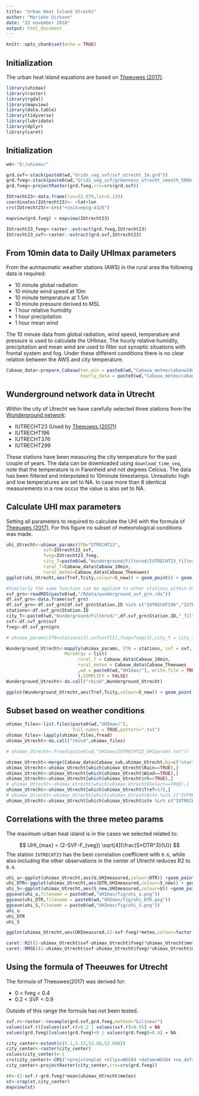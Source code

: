```yaml
---
title: "Urban Heat Island Utrecht"
author: "Marieke Dirksen"
date: "22 november 2018"
output: html_document
---
```


```r
knitr::opts_chunk$set(echo = TRUE)
```

## Initialization

The urban heat island equations are based on [Theeuwes (2017)](https://rmets.onlinelibrary.wiley.com/doi/full/10.1002/joc.4717).
```r
library(uhimax)
library(raster)
library(rgdal)
library(mapview)
library(data.table)
library(tidyverse)
library(lubridate)
library(dplyr)
library(caret)
```

## Initialization

```r
wd<-"D:/uhimax/"

grd.svf<-stack(paste0(wd,"Grids_veg_svf/svf_utrecht_1m.grd"))
grd.fveg<-stack(paste0(wd,"Grids_veg_svf/greenness_utrecht_smooth_500m.grd"))
grd.fveg<-projectRaster(grd.fveg,crs=crs(grd.svf))

IUtrecht23<-data.frame(lon=52.079,lat=5.139)
coordinates(IUtrecht23)<- ~lat+lon
crs(IUtrecht23)<-crs("+init=epsg:4326")

mapview(grd.fveg) + mapview(IUtrecht23)

IUtrecht23_fveg<-raster::extract(grd.fveg,IUtrecht23)
IUtrecht23_svf<-raster::extract(grd.svf,IUtrecht23)
```

## From 10min data to Daily UHImax parameters

From the autmaomatic weather stations (AWS) in the rural area the following data is required:

* 10 minute global radiation
* 10 minute wind speed at 10m
* 10 minute temperature at 1.5m
* 10 minute pressure derived to MSL
* 1 hour relative humidity
* 1 hour precipitation 
* 1 hour mean wind

The 10 minute data from global radiation, wind speed, temperature and pressure is used to calculate the UHImax. The hourly relative humidity, precipitation and mean wind are used to filter out synoptic situations with frontal system and fog. Under these different conditions there is no clear relation between the AWS and city temperature.


```r
Cabauw_data<-prepare_Cabauw(ten_min = paste0(wd,"Cabauw_meteo/cabauw10min.csv"),
                            hourly_data = paste0(wd,"Cabauw_meteo/cabauw_hourly.csv"))
```

## Wunderground network data in Utrecht
Within the city of Utrecht we have carefully selected three stations from the [Wunderground network](www.wunderground.com):

* IUTRECHT23 (Used by [Theeuwes (2017)](https://rmets.onlinelibrary.wiley.com/doi/full/10.1002/joc.4717))
* IUTRECHT196
* IUTRECHT376
* IUTRECHT299

These stations have been measuring the city temperature for the past couple of years. The data can be downloaded using `download_time_seq`, note that the temperature is in Farenheid and not degrees Celcius. The data has been filtered and interpolated to 10minute timestamps. Unrealistic high and low temperatures are set to NA. In case more than 8 identical measurements in a row occur the value is also set to NA.

## Calculate UHI max parameters 

Setting all parameters to required to calculate the UHI with the formula of [Theeuwes (2017)](https://rmets.onlinelibrary.wiley.com/doi/full/10.1002/joc.4717). For this figure no subset of meteorological conditions was made. 

```r
uhi_Utrecht<-uhimax_params(STN="UTRECHT23",
              svf=IUtrecht23_svf,
              fveg=IUtrecht23_fveg,
              city_T=paste0(wd,"Wunderground/Filtered/IUTRECHT23_filtered.rds"),
              rural_T=Cabauw_data$Cabauw_10min,
              rural_meteo=Cabauw_data$Cabauw_Theeuwes)
ggplot(uhi_Utrecht,aes(Tref,Tcity,colour=S_new)) + geom_point() + geom_abline() + scale_color_gradientn(colours = heat.colors(20))

#Similarly the same function can be applied to other stations within Utrecht:
svf_grn<-readRDS(paste0(wd,"/Rdata/wunderground_svf_grn.rds"))
df.svf_grn<-data.frame(svf_grn)
df.svf_grn<-df.svf_grn[df.svf_grn$Station.ID %in% c("IUTRECHT196","IUTRECHT376","IUTRECHT299"),]
stations<-df.svf_grn$Station.ID
city_T<-paste0(wd,"Wunderground/Filtered/",df.svf_grn$Station.ID,"_filtered.rds")
svf<-df.svf_grn$svf
fveg<-df.svf_grn$grn

# uhimax_params(STN=stations[3],svf=svf[3],fveg=fveg[3],city_T = city_T[3],rural_T = Cabauw_data$Cabauw_10min,rural_meteo = Cabauw_data$Cabauw_Theeuwes)

Wunderground_Utrecht<-mapply(uhimax_params, STN = stations, svf = svf, fveg = fveg, city_T = city_T,
                      MoreArgs = list(
                           rural_T = Cabauw_data$Cabauw_10min,
                           rural_meteo = Cabauw_data$Cabauw_Theeuwes
                           ,wd = paste0(wd,"UHImax/"), write.file = TRUE
                           ),SIMPLIFY = FALSE)
Wunderground_Utrecht<-do.call("rbind",Wunderground_Utrecht)

ggplot(Wunderground_Utrecht,aes(Tref,Tcity,colour=S_new)) + geom_point() + geom_abline() + scale_color_gradientn(colours = heat.colors(20))

```

## Subset based on weather conditions
```r
uhimax_files<-list.files(paste0(wd,"UHImax/"),
                         full.names = TRUE,pattern=".txt")
uhimax_files<-lapply(uhimax_files,fread)
uhimax_Utrecht<-do.call("rbind",uhimax_files)

# uhimax_Utrecht<-fread(paste0(wd,"UHImax/IUTRECHT23_UHIparams.txt"))

uhimax_Utrecht<-merge(Cabauw_data$Cabauw_sub,uhimax_Utrecht,by=c("start","stop"))
uhimax_Utrecht<-uhimax_Utrecht[which(uhimax_Utrecht$Rain==TRUE),]
uhimax_Utrecht<-uhimax_Utrecht[which(uhimax_Utrecht$Wind==TRUE),]
uhimax_Utrecht<-uhimax_Utrecht[which(uhimax_Utrecht$rh==TRUE),]
# uhimax_Utrecht<-uhimax_Utrecht[which(uhimax_Utrecht$Select==TRUE),]
uhimax_Utrecht<-uhimax_Utrecht[which(uhimax_Utrecht$Tref>17),]
# uhimax_Utrecht<-uhimax_Utrecht[which(uhimax_Utrecht$stn %in% c("IUTRECHT23","IUTRECHT376")),]
uhimax_Utrecht<-uhimax_Utrecht[which(uhimax_Utrecht$stn %in% c("IUTRECHT23","IUTRECHT196","IUTRECHT376","IUTRECHT299")),]
```

## Correlations with the three meteo params

The maximum urban heat island is in the cases we selected related to:

$$ UHI_{max} = (2-SVF-F_{veg}) \sqrt[4]{\frac{S*DTR^3}{U}} $$
The station `IUTRECHT23` has the best correlation coefficient with `0.6`, while also including the other observations in the center of Utrecht reduces R2 to `0.4`. 

```r
uhi_u<-ggplot(uhimax_Utrecht,aes(U,UHImeasured,colour=DTR)) +geom_point() + scale_color_gradientn(colours = terrain.colors(20))
uhi_DTR<-ggplot(uhimax_Utrecht,aes(DTR,UHImeasured,colour=S_new)) + geom_point()+scale_color_gradientn(colours = heat.colors(20))
uhi_S<-ggplot(uhimax_Utrecht,aes(S_new,UHImeasured,colour=U)) +geom_point() + geom_point()+scale_color_gradientn(colours = topo.colors(20))
ggsave(uhi_u,filename = paste0(wd,"UHImax/fig/uhi_u.png"))
ggsave(uhi_DTR,filename = paste0(wd,"UHImax/fig/uhi_DTR.png"))
ggsave(uhi_S,filename = paste0(wd,"UHImax/fig/uhi_S.png"))
uhi_u
uhi_DTR
uhi_S

ggplot(uhimax_Utrecht,aes(UHImeasured,(2-svf-fveg)*meteo,colour=factor(stn))) +geom_point() +geom_abline() +xlim(0,10)+ylim(0,10)

caret::R2((2-uhimax_Utrecht$svf-uhimax_Utrecht$fveg)*uhimax_Utrecht$meteo,uhimax_Utrecht$UHImeasured)
caret::RMSE((2-uhimax_Utrecht$svf-uhimax_Utrecht$fveg)*uhimax_Utrecht$meteo,uhimax_Utrecht$UHImeasured)
```
## Using the formula of Theeuwes for Utrecht

The formula of Theeuwes(2017) was derived for:

* 0 < fveg < 0.4
* 0.2 < SVF < 0.9

Outside of this range the formula has not been tested.
```r
svf.r<-raster::resample(grd.svf,grd.fveg,method="bilinear")
values(svf.r)[values(svf.r)<0.2 | values(svf.r)>0.95] = NA
values(grd.fveg)[values(grd.fveg)<0 | values(grd.fveg)>0.4] = NA

city_center<-extent(c(5.1,5.13,52.08,52.098))
city_center<-raster(city_center)
values(city_center)<-1
crs(city_center)<-CRS("+proj=longlat +ellps=WGS84 +datum=WGS84 +no_defs")
city_center<-projectRaster(city_center,crs=crs(grd.fveg))

st<-(2-svf.r-grd.fveg)*mean(uhimax_Utrecht$meteo)
st<-crop(st,city_center)
mapview(st)
```


<!-- ## Exploring non-linearity -->
<!-- ```{r visualization} -->
<!-- ggplot(uhimax_Utrecht,aes(UHImeasured,(2-svf-fveg)*meteo,colour=factor(stn))) +geom_point() +geom_abline() + xlim(0,10) +ylim(0,10) -->

<!-- ggplot(uhimax_Utrecht,aes(x=UHImeasured/(DTR*U),y=S/(rho*Cp*24))) +geom_point() +ylim(0,0.018) +xlim(0,0.80) -->

<!-- # y<-uhimax_Utrecht$S/(uhimax_Utrecht$rho*Cp*24) -->
<!-- # x<-uhimax_Utrecht$UHImeasured/(uhimax_Utrecht$DTR*uhimax_Utrecht$U) -->
<!-- # df<-data.frame(y,x) -->
<!-- # fit=nls(y ~ b*x^a,data=df,start=list(b=0.27,a=1.7)) -->

<!-- #p.meteo<-ggplot(uhimax_Utrecht,aes(UHImeasured,meteo,colour=factor(stn))) +geom_point() +geom_abline() -->
<!-- #p.meteo -->
<!-- #ggsave(p.meteo,filename = paste0(wd,"inst/UHImax/fig/uhimax_measured.png")) -->
<!-- ``` -->

<!-- ## Correlations with the vegetation and sky view factor -->
<!-- ```{r} -->
<!-- #####################Fitting it ourselfs -->
<!-- library(lme4) -->
<!-- fits<-lmList(formula=UHImeasured~0+meteo | stn,data=uhimax_Utrecht) #Residual standard error: 0.04697533 -->
<!-- coef_fits<-coef(fits) -->
<!-- names(coef_fits)<-"alpha" -->
<!-- coef_fits$stn<-rownames(coef_fits) -->
<!-- full_m<-merge(coef_fits,uhimax_Utrecht,by="stn") -->

<!-- # intercept_station<-coef_fits[1]+full_m$svf[1]+full_m$fveg[1] -->

<!-- # fit=lm(alpha ~ svf+fveg,data=full_m) -->
<!-- # a1=coef(fit)[1] -->
<!-- # a2=coef(fit)[2] -->
<!-- # a3=coef(fit)[3] -->

<!-- ggplot(data=full_m,aes(fveg,alpha))+geom_point()+ -->
<!--   xlab("fveg")+ -->
<!--   ylab("alpha")+ -->
<!--   geom_abline() -->

<!-- ggplot(data=full_m,aes(svf,alpha))+geom_point()+ -->
<!--   xlab("svf")+ -->
<!--   ylab("alpha")+ -->
<!--   geom_abline() -->

<!-- ggplot(data=full_m,aes(2-svf-fveg,alpha,colour=factor(stn)))+geom_point()+ -->
<!--   xlab("2-SVF-fveg")+ -->
<!--   ylab("alpha")+ -->
<!--   geom_abline() -->

<!-- ``` -->





